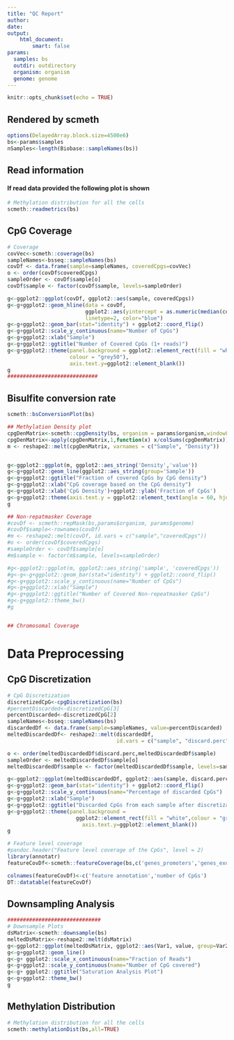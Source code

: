 ```yaml
---
title: "QC Report"
author: 
date: 
output: 
    html_document:
        smart: false      
params:
  samples: bs
  outdir: outdirectory
  organism: organism
  genome: genome
---
```


```r
knitr::opts_chunk$set(echo = TRUE)
```

## Rendered by scmeth

```r
options(DelayedArray.block.size=4500e6)
bs<-params$samples
nSamples<-length(Biobase::sampleNames(bs))
```

## Read information
#### If read data provided the following plot is shown
```r
# Methylation distribution for all the cells
scmeth::readmetrics(bs)
```


## CpG Coverage 

```r

# Coverage
covVec<-scmeth::coverage(bs)
sampleNames<-bsseq::sampleNames(bs)
covDf <- data.frame(sample=sampleNames, coveredCpgs=covVec)
o <- order(covDf$coveredCpgs)
sampleOrder <- covDf$sample[o]
covDf$sample <- factor(covDf$sample, levels=sampleOrder)

g<-ggplot2::ggplot(covDf, ggplot2::aes(sample, coveredCpgs))
g<-g+ggplot2::geom_hline(data = covDf,
                         ggplot2::aes(yintercept = as.numeric(median(coveredCpgs))),
                         linetype=2, color="blue")
g<-g+ggplot2::geom_bar(stat="identity") + ggplot2::coord_flip()
g<-g+ggplot2::scale_y_continuous(name="Number of CpGs")
g<-g+ggplot2::xlab("Sample")
g<-g+ggplot2::ggtitle("Number of Covered CpGs (1+ reads)")
g<-g+ggplot2::theme(panel.background = ggplot2::element_rect(fill = "white",
                    colour = "grey50"),
                    axis.text.y=ggplot2::element_blank())
g
#############################
```

## Bisulfite conversion rate
```r
scmeth::bsConversionPlot(bs)

```



```r
## Methylation Density plot
cpgDenMatrix<-scmeth::cpgDensity(bs, organism = params$organism,windowLength=1000)
cpgDenMatrix<-apply(cpgDenMatrix,1,function(x) x/colSums(cpgDenMatrix))
m <- reshape2::melt(cpgDenMatrix, varnames = c("Sample", "Density"))


g<-ggplot2::ggplot(m, ggplot2::aes_string('Density','value'))
g<-g+ggplot2::geom_line(ggplot2::aes_string(group='Sample'))
g<-g+ggplot2::ggtitle("Fraction of covered CpGs by CpG density") 
g<-g+ggplot2::xlab("CpG coverage based on the CpG density") 
g<-g+ggplot2::xlab('CpG Density')+ggplot2::ylab('Fraction of CpGs')
g<-g+ggplot2::theme(axis.text.y = ggplot2::element_text(angle = 60, hjust = 1))
g

```



```r
## Non-repatmasker Coverage
#covDf <- scmeth::repMask(bs,params$organism, params$genome)
#covDf$sample<-rownames(covDf)
#m <- reshape2::melt(covDf, id.vars = c("sample","coveredCpgs"))
#o <- order(covDf$coveredCpgs)
#sampleOrder <- covDf$sample[o]
#m$sample <- factor(m$sample, levels=sampleOrder)

#g<-ggplot2::ggplot(m, ggplot2::aes_string('sample', 'coveredCpgs'))
#g<-g<-g+ggplot2::geom_bar(stat="identity") + ggplot2::coord_flip()
#g<-g+ggplot2::scale_y_continuous(name="Number of CpGs") 
#g<-g+ggplot2::xlab("Sample") 
#g<-g+ggplot2::ggtitle("Number of Covered Non-repeatmasker CpGs")  
#g<-g+ggplot2::theme_bw()
#g


## Chromosomal Coverage
```

# Data Preprocessing
## CpG Discretization

```r
# CpG Discretization
discretizedCpG<-cpgDiscretization(bs)
#percentDiscarded<-discretizedCpG[3]
percentDiscarded<-discretizedCpG[2]
sampleNames<-bsseq::sampleNames(bs)
discardedDf <- data.frame(sample=sampleNames, value=percentDiscarded)
meltedDiscardedDf<- reshape2::melt(discardedDf, 
                                   id.vars = c("sample", "discard.perc"))

o <- order(meltedDiscardedDf$discard.perc,meltedDiscardedDf$sample)
sampleOrder <- meltedDiscardedDf$sample[o]
meltedDiscardedDf$sample <- factor(meltedDiscardedDf$sample, levels=sampleOrder)

g<-ggplot2::ggplot(meltedDiscardedDf, ggplot2::aes(sample, discard.perc))
g<-g+ggplot2::geom_bar(stat="identity") + ggplot2::coord_flip() 
g<-g+ggplot2::scale_y_continuous(name="Percentage of discarded CpGs") 
g<-g+ggplot2::xlab("Sample") 
g<-g+ggplot2::ggtitle("Discarded CpGs from each sample after discretization")
g<-g+ggplot2::theme(panel.background =
                      ggplot2::element_rect(fill = "white",colour = "grey50"),
                        axis.text.y=ggplot2::element_blank())
g

# Feature level coverage
#pandoc.header("Feature level coverage of the CpGs", level = 2)
library(annotatr)
featureCovDf<-scmeth::featureCoverage(bs,c('genes_promoters','genes_exons','genes_introns','genes_intergenic','cpg_islands','cpg_shelves','cpg_shores','cpg_inter'),genome)

colnames(featureCovDf)<-c('feature annotation','number of CpGs')
DT::datatable(featureCovDf)
```

## Downsampling Analysis
```r

##############################
# Downsample Plots
dsMatrix<-scmeth::downsample(bs)
meltedDsMatrix<-reshape2::melt(dsMatrix)
g<-ggplot2::ggplot(meltedDsMatrix, ggplot2::aes(Var1, value, group=Var2))
g<-g+ggplot2::geom_line() 
g<-g+ ggplot2::scale_x_continuous(name="Fraction of Reads")
g<-g+ggplot2::scale_y_continuous(name="Number of CpG covered") 
g<-g+ ggplot2::ggtitle("Saturation Analysis Plot") 
g<-g+ggplot2::theme_bw()
g

```

## Methylation Distribution
```r
# Methylation distribution for all the cells
scmeth::methylationDist(bs,all=TRUE)

```



